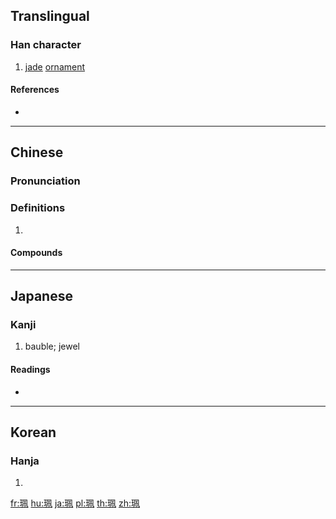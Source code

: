 {{also|佩}}
==Translingual==

===Han character===
{{Han char|rn=96|rad=玉|as=06|sn=10|four=17110|canj=MGHNB}}

# [[jade]] [[ornament]]

====References====
* {{Han ref|kx=0732.010|dkj=20977|dj=1143.010|hdz=21112.050|uh=73EE|ud=29678|bh=AF5C|bd=44892}}

----

==Chinese==
{{zh-forms}}
{{attention|zh|is 佩 really the simplified form?}}

===Pronunciation===
{{zh-pron
|m=pèi
|c=pui3
|mn=phoa̍h
|mc=y
|oc=y
|cat=
}}

===Definitions===
{{zh-hanzi}}

# {{rfdef|zh}}

====Compounds====
{{zh-der|玉珮|環珮}}

----

==Japanese==

===Kanji===
{{ja-kanji|grade=|rs=玉06}}

# bauble; jewel

====Readings====
* {{ja-readings|on=[[はい]] (hai)|kun=[[おびだま]] (obidama)}}

----

==Korean==

===Hanja===
{{ko-hanja|hangeul=패|eumhun=|rv=pae|mr=p'ae|y=phay}}

# {{defn|lang=ko|sort=玉06}}

[[fr:珮]]
[[hu:珮]]
[[ja:珮]]
[[pl:珮]]
[[th:珮]]
[[zh:珮]]
